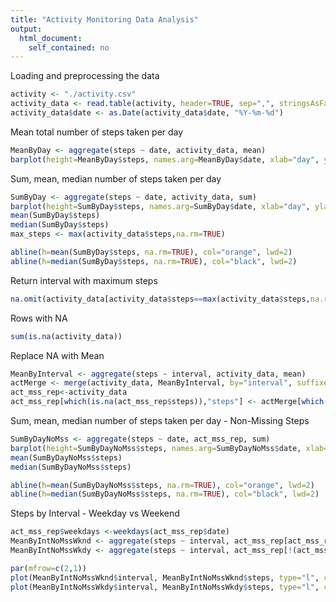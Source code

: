 ```yaml
---
title: "Activity Monitoring Data Analysis"
output:
  html_document:
    self_contained: no
---
```


Loading and preprocessing the data

```r
activity <- "./activity.csv"
activity_data <- read.table(activity, header=TRUE, sep=",", stringsAsFactors=FALSE, dec=".")
activity_data$date <- as.Date(activity_data$date, "%Y-%m-%d")
```

Mean total number of steps taken per day

```r
MeanByDay <- aggregate(steps ~ date, activity_data, mean)
barplot(height=MeanByDay$steps, names.arg=MeanByDay$date, xlab="day", ylab="Average Number of Steps",main="Average Total Number of Steps Taken per Day")
```

Sum, mean, median number of steps taken per day

```r
SumByDay <- aggregate(steps ~ date, activity_data, sum)
barplot(height=SumByDay$steps, names.arg=SumByDay$date, xlab="day", ylab="Median Number of Steps",main="Total Number of Steps Taken per Day",col="blue")
mean(SumByDay$steps)
median(SumByDay$steps)
max_steps <- max(activity_data$steps,na.rm=TRUE)

abline(h=mean(SumByDay$steps, na.rm=TRUE), col="orange", lwd=2)
abline(h=median(SumByDay$steps, na.rm=TRUE), col="black", lwd=2)
```
Return interval with maximum steps
```r
na.omit(activity_data[activity_data$steps==max(activity_data$steps,na.rm=TRUE),])
```


Rows with NA
```r
sum(is.na(activity_data))
```

Replace NA with Mean
```r
MeanByInterval <- aggregate(steps ~ interval, activity_data, mean)
actMerge <- merge(activity_data, MeanByInterval, by="interval", suffixes=c(".act", ".mn"))
act_mss_rep<-activity_data
act_mss_rep[which(is.na(act_mss_rep$steps)),"steps"] <- actMerge[which(is.na(act_mss_rep$steps)),"steps.mn"]
```

Sum, mean, median number of steps taken per day - Non-Missing Steps

```r
SumByDayNoMss <- aggregate(steps ~ date, act_mss_rep, sum)
barplot(height=SumByDayNoMss$steps, names.arg=SumByDayNoMss$date, xlab="day", ylab="Median Number of Steps",main="Total Number of Steps Taken per Day (Non-Missing Steps)",col="blue")
mean(SumByDayNoMss$steps)
median(SumByDayNoMss$steps)

abline(h=mean(SumByDayNoMss$steps, na.rm=TRUE), col="orange", lwd=2)
abline(h=median(SumByDayNoMss$steps, na.rm=TRUE), col="black", lwd=2)

```

Steps by Interval - Weekday vs Weekend
```r
act_mss_rep$weekdays <-weekdays(act_mss_rep$date)
MeanByIntNoMssWknd <- aggregate(steps ~ interval, act_mss_rep[act_mss_rep$weekdays %in% c("Saturday","Sunday"),], mean)
MeanByIntNoMssWkdy <- aggregate(steps ~ interval, act_mss_rep[!(act_mss_rep$weekdays %in% c("Saturday","Sunday")),], mean)

par(mfrow=c(2,1))
plot(MeanByIntNoMssWknd$interval, MeanByIntNoMssWknd$steps, type="l", col="orange",main="Weekend",xlab="Interval",ylab="Average Num of Steps")
plot(MeanByIntNoMssWkdy$interval, MeanByIntNoMssWkdy$steps, type="l", col="black",main="Weekday",xlab="Interval",ylab="Average Num of Steps")
```